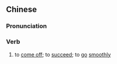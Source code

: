 ==Chinese==
{{zh-forms}}

===Pronunciation===
{{zh-pron
|c=dak1 mai5
|cat=v
}}

===Verb===
{{zh-verb}}

# {{lb|zh|Cantonese}} to [[come off]]; to [[succeed]]; to [[go]] [[smoothly]]
